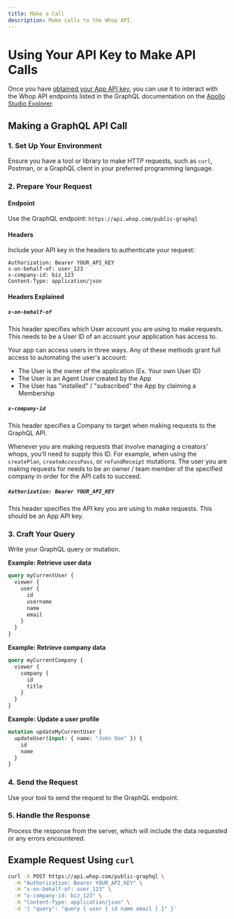 ```yaml
---
title: Make a Call
description: Make calls to the Whop API.
---
```


# Using Your API Key to Make API Calls

Once you have [obtained your App API key](/instructions/get-api-key), you can use it to interact with the Whop API endpoints listed in the GraphQL documentation on the [Apollo Studio Explorer](https://studio.apollographql.com/public/whop-public-gql/variant/current/explorer).

## Making a GraphQL API Call

### 1. Set Up Your Environment

Ensure you have a tool or library to make HTTP requests, such as `curl`, Postman, or a GraphQL client in your preferred programming language.

### 2. Prepare Your Request

#### Endpoint
Use the GraphQL endpoint: `https://api.whop.com/public-graphql`

#### Headers
Include your API key in the headers to authenticate your request:

```plaintext
Authorization: Bearer YOUR_API_KEY
x-on-behalf-of: user_123
x-company-id: biz_123
Content-Type: application/json
```

#### Headers Explained

##### `x-on-behalf-of`
This header specifies which User account you are using to make requests. This needs to be a User ID of an account your application has access to. 

Your app can access users in three ways. Any of these methods grant full access to automating the user's account:
- The User is the owner of the application (Ex. Your own User ID)
- The User is an Agent User created by the App
- The User has "installed" / "subscribed" the App by claiming a Membership

##### `x-company-id`
This header specifies a Company to target when making requests to the GraphQL API. 

Whenever you are making requests that involve managing a creators' whops, you'll need to supply this ID.
For example, when using the `createPlan`, `createAccessPass`, or `refundReceipt` mutations. The user you are making
requests for needs to be an owner / team member of the specified company in order for the API calls to succeed.

##### `Authorization: Bearer YOUR_API_KEY`
This header specifies the API key you are using to make requests. This should be an App API key.

### 3. Craft Your Query

Write your GraphQL query or mutation.

**Example: Retrieve user data**
```graphql
query myCurrentUser {
  viewer {
    user {
      id
      username
      name
      email
    }
  }
}
```

**Example: Retrieve company data**
```graphql
query myCurrentCompany {
  viewer {
    company {
      id
      title
    }
  }
}
```

**Example: Update a user profile**
```graphql
mutation updateMyCurrentUser {
  updateUser(input: { name: "John Doe" }) {
    id
    name
  }
}
```

### 4. Send the Request

Use your tool to send the request to the GraphQL endpoint.

### 5. Handle the Response

Process the response from the server, which will include the data requested or any errors encountered.

## Example Request Using `curl`

```bash
curl -X POST https://api.whop.com/public-graphql \
  -H "Authorization: Bearer YOUR_API_KEY" \
  -H "x-on-behalf-of: user_123" \
  -H "x-company-id: biz_123" \
  -H "Content-Type: application/json" \
  -d '{ "query": "query { user { id name email } }" }'
```
